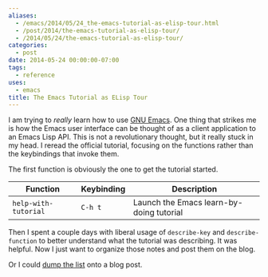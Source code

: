 ```yaml
---
aliases:
  - /emacs/2014/05/24_the-emacs-tutorial-as-elisp-tour.html
  - /post/2014/the-emacs-tutorial-as-elisp-tour/
  - /2014/05/24/the-emacs-tutorial-as-elisp-tour/
categories:
  - post
date: 2014-05-24 00:00:00-07:00
tags:
  - reference
uses:
  - emacs
title: The Emacs Tutorial as ELisp Tour
---
```


[GNU Emacs]: https://www.gnu.org/software/emacs
I am trying to *really* learn how to use [GNU Emacs][]. One thing that
strikes me is how the Emacs user interface can be thought of as a
client application to an Emacs Lisp API. This is not a revolutionary
thought, but it really stuck in my head. I reread the official
tutorial, focusing on the functions rather than the keybindings that
invoke them.

The first function is obviously the one to get the tutorial started.

 Function             | Keybinding | Description
----------------------|------------|-----------------------------------------
 `help-with-tutorial` | `C-h t`    | Launch the Emacs learn-by-doing tutorial 

Then I spent a couple days with liberal usage of `describe-key` and
`describe-function` to better understand what the tutorial was
describing. It was helpful. Now I just want to organize those notes
and post them on the blog.

[dump the list]: /post/2014/05/elisp-functions-described-in-the-emacs-tutorial

Or I could [dump the list][] onto a blog post.
